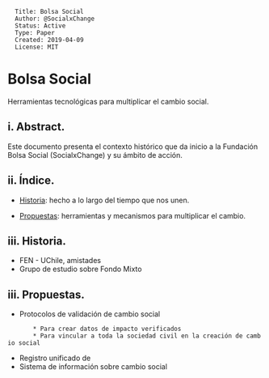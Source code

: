<pre>
  Title: Bolsa Social
  Author: @SocialxChange
  Status: Active
  Type: Paper
  Created: 2019-04-09
  License: MIT
</pre>

=Bolsa Social=

Herramientas tecnológicas para multiplicar el cambio social.

==i. Abstract.==

Este documento presenta el contexto histórico que da inicio a la Fundación Bolsa Social (SocialxChange) y su ámbito de acción.

==ii. Índice.==

* [[#Historia|Historia]]: hecho a lo largo del tiempo que nos unen.

* [[#Propuestas|Propuestas]]: herramientas y mecanismos para multiplicar el cambio.


<div id="Historia"></div>

==iii. Historia.==

* FEN - UChile, amistades
* Grupo de estudio sobre Fondo Mixto

<div id="Propuestas"></div>

==iii. Propuestas.==

* Protocolos de validación de cambio social
        * Para crear datos de impacto verificados
        * Para vincular a toda la sociedad civil en la creación de cambio social
* Registro unificado de 
* Sistema de información sobre cambio social